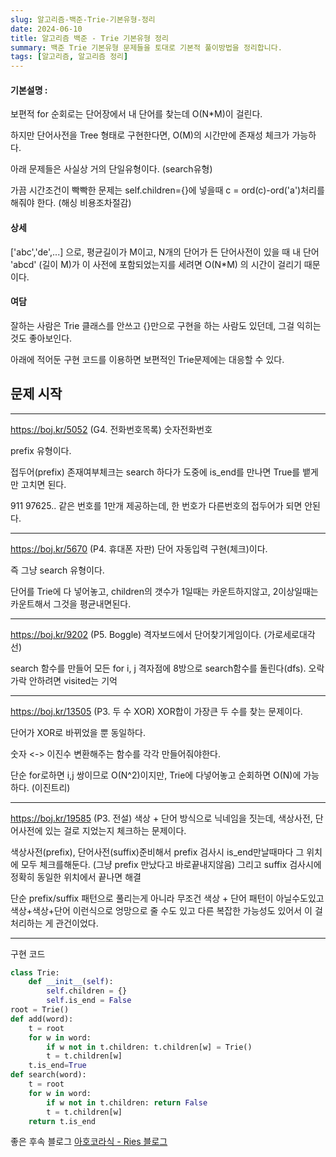 ```yaml
---
slug: 알고리즘-백준-Trie-기본유형-정리
date: 2024-06-10
title: 알고리즘 백준 - Trie 기본유형 정리
summary: 백준 Trie 기본유형 문제들을 토대로 기본적 풀이방법을 정리합니다.
tags: [알고리즘, 알고리즘 정리]
---
```


#### 기본설명 :

보편적 for 순회로는
단어장에서 내 단어를 찾는데 O(N\*M)이 걸린다.

하지만 단어사전을 Tree 형태로 구현한다면,
O(M)의 시간만에 존재성 체크가 가능하다.

아래 문제들은 사실상 거의 단일유형이다. (search유형)

가끔 시간조건이 빡빡한 문제는
self.children={}에 넣을때
c = ord(c)-ord('a')처리를 해줘야 한다.
(해싱 비용조차절감)

#### 상세

['abc','de',...] 으로, 평균길이가 M이고, N개의 단어가 든 단어사전이 있을 때
내 단어 'abcd' (길이 M)가 이 사전에 포함되었는지를 세려면
O(N\*M) 의 시간이 걸리기 때문이다.

#### 여담

잘하는 사람은 Trie 클래스를 안쓰고 {}만으로 구현을 하는 사람도 있던데, 그걸 익히는 것도 좋아보인다.

아래에 적어둔 구현 코드를 이용하면 보편적인 Trie문제에는 대응할 수 있다.

## 문제 시작

---

https://boj.kr/5052 (G4. 전화번호목록)
숫자전화번호

prefix 유형이다.

접두어(prefix) 존재여부체크는 search 하다가 도중에 is_end를 만나면 True를 뱉게만 고치면 된다.

911
97625.. 같은
번호를 1만개 제공하는데, 한 번호가 다른번호의 접두어가 되면 안된다.

---

https://boj.kr/5670 (P4. 휴대폰 자판)
단어 자동입력 구현(체크)이다.

즉 그냥 search 유형이다.

단어를 Trie에 다 넣어놓고,
children의 갯수가 1일때는 카운트하지않고,
2이상일때는 카운트해서 그것을 평균내면된다.

---

https://boj.kr/9202 (P5. Boggle)
격자보드에서 단어찾기게임이다. (가로세로대각선)

search 함수를 만들어
모든 for i, j 격자점에 8방으로 search함수를 돌린다(dfs).
오락가락 안하려면 visited는 기억

---

https://boj.kr/13505 (P3. 두 수 XOR)
XOR합이 가장큰 두 수를 찾는 문제이다.

단어가 XOR로 바뀌었을 뿐 동일하다.

숫자 \<-\> 이진수 변환해주는 함수를 각각 만들어줘야한다.

단순 for로하면 i,j 쌍이므로 O(N^2)이지만,
Trie에 다넣어놓고 순회하면 O(N)에 가능하다.
(이진트리)

---

https://boj.kr/19585 (P3. 전설)
색상 + 단어
방식으로 닉네임을 짓는데,
색상사전, 단어사전에 있는 걸로 지었는지 체크하는 문제이다.

색상사전(prefix), 단어사전(suffix)준비해서
prefix 검사시 is_end만날때마다 그 위치에 모두 체크를해둔다. (그냥 prefix 만났다고 바로끝내지않음)
그리고 suffix 검사시에 정확히 동일한 위치에서 끝나면 해결

단순 prefix/suffix 패턴으로 풀리는게 아니라
무조건 색상 + 단어 패턴이 아닐수도있고
색상+색상+단어 이런식으로 엉망으로 줄 수도 있고
다른 복잡한 가능성도 있어서
이 걸 처리하는 게 관건이었다.

---

구현 코드

```python
class Trie:
	def __init__(self):
    	self.children = {}
        self.is_end = False
root = Trie()
def add(word):
	t = root
	for w in word:
    	if w not in t.children: t.children[w] = Trie()
    	t = t.children[w]
    t.is_end=True
def search(word):
	t = root
    for w in word:
    	if w not in t.children: return False
        t = t.children[w]
    return t.is_end
```

좋은 후속 블로그
[아호코라식 - Ries 블로그](https://m.blog.naver.com/kks227/220992598966)
